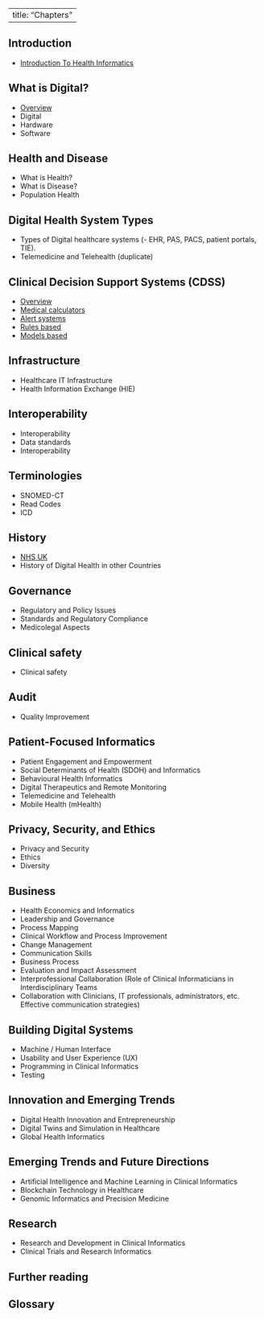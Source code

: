 <html><head></head><body>---
title: "Chapters"
---


## Introduction

* [Introduction To Health Informatics](/chapters/introduction/index.qmd)


## What is Digital?

* [Overview](/chapters/what-is-digital/index.qmd)
* Digital
* Hardware
* Software


## Health and Disease

* What is Health?
* What is Disease?
* Population Health


## Digital Health System Types

* Types of Digital healthcare systems (- EHR, PAS, PACS, patient portals, TIE).
* Telemedicine and Telehealth (duplicate)


## Clinical Decision Support Systems (CDSS)

* [Overview](/chapters/decision-support/index.qmd)
* [Medical calculators](/chapters/decision-support/medical-calculators.qmd)
* [Alert systems](/chapters/decision-support/alert-systems.qmd)
* [Rules based](/chapters/decision-support/rules-based.qmd)
* [Models based](/chapters/decision-support/models-based.qmd)


## Infrastructure

* Healthcare IT Infrastructure
* Health Information Exchange (HIE)


## Interoperability

* Interoperability
* Data standards
* Interoperability

 
## Terminologies

* SNOMED-CT
* Read Codes
* ICD


## History

* [NHS UK](./timeline/england/index.qmd)
* History of Digital Health in other Countries


## Governance

* Regulatory and Policy Issues
* Standards and Regulatory Compliance
* Medicolegal Aspects


## Clinical safety

* Clinical safety


## Audit

* Quality Improvement


## Patient-Focused Informatics

* Patient Engagement and Empowerment
* Social Determinants of Health (SDOH) and Informatics
* Behavioural Health Informatics
* Digital Therapeutics and Remote Monitoring
* Telemedicine and Telehealth
* Mobile Health (mHealth)


## Privacy, Security, and Ethics

* Privacy and Security
* Ethics
* Diversity


## Business

* Health Economics and Informatics
* Leadership and Governance
* Process Mapping
* Clinical Workflow and Process Improvement
* Change Management
* Communication Skills
* Business Process
* Evaluation and Impact Assessment
* Interprofessional Collaboration (Role of Clinical Informaticians in Interdisciplinary Teams
* Collaboration with Clinicians, IT professionals, administrators, etc. Effective communication strategies)


## Building Digital Systems

* Machine / Human Interface
* Usability and User Experience (UX)
* Programming in Clinical Informatics
* Testing


## Innovation and Emerging Trends

* Digital Health Innovation and Entrepreneurship
* Digital Twins and Simulation in Healthcare
* Global Health Informatics


## Emerging Trends and Future Directions

* Artificial Intelligence and Machine Learning in Clinical Informatics
* Blockchain Technology in Healthcare
* Genomic Informatics and Precision Medicine


## Research 

* Research and Development in Clinical Informatics
* Clinical Trials and Research Informatics


## Further reading


## Glossary

</body></html>
